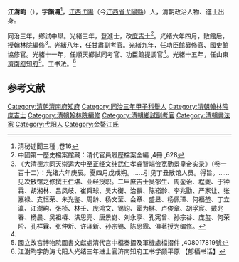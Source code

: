 '''江澍畇'''（{{bd|?||?|}}），字'''韻濤'''<ref>清秘述聞三種 ,卷16</ref>，[[江西|江西]][[弋陽|弋陽]]（今[[江西省|江西省]][[弋陽縣|弋陽縣]]）人，清朝政治人物、進士出身。

同治三年，鄉試中舉。光緒三年，登進士，改[[庶吉士|庶吉士]]<ref name="#1">中國第一歷史檔案館藏：清代官員履歷檔案全編 ,4冊 ,628</ref>。光绪六年四月，散館后，授[[翰林院|翰林院]][[編修|編修]]<ref>《大清德宗同天崇运大中至正经文纬武仁孝睿智端俭宽勤景皇帝实录》（卷一百十二）：光绪六年庚辰。夏四月戊戌朔。……引见丁丑散馆人员。得旨。……见次散馆之修撰王仁堪、业经授职。二甲庶吉士吴郁生、周銮诒、程夔、于钟霖、胡湘林、吕凤岐、崔舜球、吴大衡、治麟、陈崧龄、李兆勖、严家让、张嘉禄、支恒荣、朱光鉴、周龄、杨文莹、会章、盛昱、杨佩璋、何福堃、丁立瀛、江澍畇、张桢、林壬、庞鸿文、锡钧、霍为楙、卢俊章、胡孚宸、戴兆春、杨晨、吴祖椿、洪思亮、唐景崶、刘永亨、孔宪曾、孙宗谷、庞玺、何荣阶、孔祥霖、张仲炘、许泽新、孙宗锡、陈思霖、俱著授为编修。</ref>。光緒八年，任甘肅副考官。光緒九年，任功臣館纂修官、國史館協修官。光緒十一年，任順天鄉試同考官、功臣館提調官<ref name="#1"/>。光緒十五年，任山東[[濟南府|濟南府]][[知府|知府]]<ref>國立故宮博物院圖書文獻處清代宮中檔奏摺及軍機處檔摺件 ,408017819號</ref>。工书法。<ref>江澍畇字韵涛弋阳人光绪三年进士官济南知府工书学颜平原 【郁栖书话】</ref>

==参考文献==
{{reflist|2}}
{{清朝人物小作品}}
{{光緒三年丁丑科殿試金榜}}
{{DEFAULTSORT:Jiang江}}
[[Category:清朝濟南府知府|Category:清朝濟南府知府]]
[[Category:同治三年甲子科舉人|Category:同治三年甲子科舉人]]
[[Category:清朝翰林院庶吉士|Category:清朝翰林院庶吉士]]
[[Category:清朝翰林院編修|Category:清朝翰林院編修]]
[[Category:清朝鄉試副考官|Category:清朝鄉試副考官]]
[[Category:清朝書法家|Category:清朝書法家]]
[[Category:弋阳人|Category:弋阳人]]
[[Category:金鳌江氏|Category:金鳌江氏]]